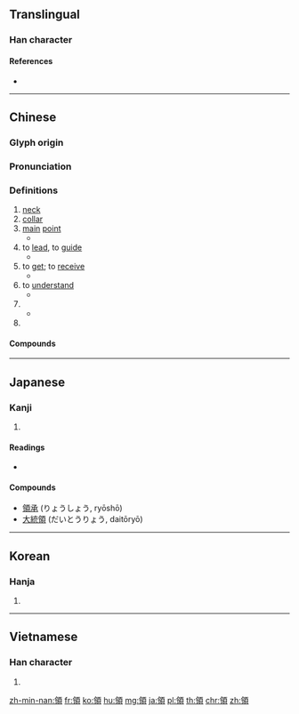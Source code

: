 {{character info/new}}
{{also|领}}
==Translingual==

===Han character===
{{Han char|rn=181|rad=頁|as=05|sn=14|four=81386|canj=OIMBC|ids=⿰令頁}}

====References====
* {{Han ref|kx=1402.230|dkj=43423|dj=1919.090|hdz=74365.050|uh=9818|ud=38936|bh=BBE2|bd=48098}}

----

==Chinese==
{{zh-forms|s=领}}

===Glyph origin===
{{Han etym}}

===Pronunciation===
{{zh-pron
|m=lǐng
|c=ling5,leng5
|c_note=ling5 - literary; leng5 - vernacular
|h=pfs=liâng
|mn=léng/niá
|mn_note=léng - literary; niá - vernacular
|mn-t=nian2
|mc=y
|oc=y
|ma=Zh-ling.ogg
|cat=n,v,cls,pn
}}

===Definitions===
{{zh-hanzi}}

# [[neck]]
# [[collar]]
# [[main]] [[point]]
#* {{zh-x|要領|gist}}
# to [[lead]], to [[guide]]
#* {{zh-x|領導|to '''guide'''}}
# to [[get]]; to [[receive]]
#* {{zh-x|領獎|to '''get''' a prize}}
# to [[understand]]
#* {{zh-x|領會|to grasp}}
# {{n-g|Classifier for items such as [[clothes]], [[mat]]s and [[screen]]s.}}
#* {{zh-x|一 領 衫{saⁿ}|a shirt|MN}}
# {{surname|lang=zh}}

====Compounds====
{{zh-der|領導|領帶|領館|領會|領奬|領空|領口|領款|領扣|領海|領航|領命|領跑|領取|領事|領事館|領土|領頭|領受|領水|領域|領養|領子|領奏|領章|領主|綱領|帶領}}

----

==Japanese==

===Kanji===
{{ja-kanji|grade=5|rs=頁05}}

# {{defn|lang=ja|sort=頁05}}

====Readings====
* {{ja-readings|goon=[[りょう]] (ryō)|kanon=[[れい]] (rei)|kun=[[うなじ]] (unaji), [[えり]] (eri), [[おさめる]] (osameru)}}

====Compounds====
* [[領承]] (りょうしょう, ryōshō)
* [[大統領]] (だいとうりょう, daitōryō)

----

==Korean==

===Hanja===
{{ko-hanja|hangeul=[[령]]>[[영]]|eumhun=|rv=ryeong>yeong|mr=ryŏng>yŏng|y=lyeng>yeng}}

# {{defn|lang=ko|sort=頁05}}

----

==Vietnamese==

===Han character===
{{vi-hantu|[[lĩnh]], [[lãnh]], [[lảnh]], [[lỉnh]], [[lểnh]], [[lễnh]], [[lính]]|rs=頁05}}

# {{defn|lang=vi|sort=頁05}}

[[zh-min-nan:領]]
[[fr:領]]
[[ko:領]]
[[hu:領]]
[[mg:領]]
[[ja:領]]
[[pl:領]]
[[th:領]]
[[chr:領]]
[[zh:領]]